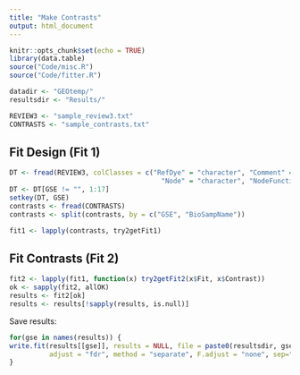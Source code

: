 ```yaml
---
title: "Make Contrasts"
output: html_document
---
```


```r
knitr::opts_chunk$set(echo = TRUE)
library(data.table)
source("Code/misc.R")
source("Code/fitter.R")

datadir <- "GEOtemp/"
resultsdir <- "Results/"

REVIEW3 <- "sample_review3.txt"
CONTRASTS <- "sample_contrasts.txt"

```

## Fit Design (Fit 1)
```r

DT <- fread(REVIEW3, colClasses = c("RefDye" = "character", "Comment" = "character", "Group" = "character", "Batch" = "character", 
                                      "Node" = "character", "NodeFunction" = "character"))
DT <- DT[GSE != "", 1:17]
setkey(DT, GSE)
contrasts <- fread(CONTRASTS) 
contrasts <- split(contrasts, by = c("GSE", "BioSampName"))

fit1 <- lapply(contrasts, try2getFit1)

```

## Fit Contrasts (Fit 2)
```r

fit2 <- lapply(fit1, function(x) try2getFit2(x$Fit, x$Contrast))
ok <- sapply(fit2, allOK)
results <- fit2[ok]
results <- results[!sapply(results, is.null)]
```

Save results:
```r
for(gse in names(results)) {
write.fit(results[[gse]], results = NULL, file = paste0(resultsdir, gse, "_fit.txt"), digits = 10, 
          adjust = "fdr", method = "separate", F.adjust = "none", sep="\t")
}
```
